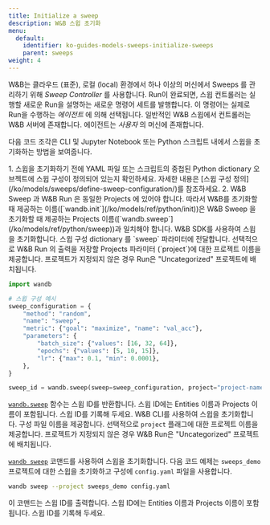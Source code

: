 ```yaml
---
title: Initialize a sweep
description: W&B 스윕 초기화
menu:
  default:
    identifier: ko-guides-models-sweeps-initialize-sweeps
    parent: sweeps
weight: 4
---
```


W&B는 클라우드 (표준), 로컬 (local) 환경에서 하나 이상의 머신에서 Sweeps 를 관리하기 위해 _Sweep Controller_ 를 사용합니다. Run이 완료되면, 스윕 컨트롤러는 실행할 새로운 Run을 설명하는 새로운 명령어 세트를 발행합니다. 이 명령어는 실제로 Run을 수행하는 _에이전트_ 에 의해 선택됩니다. 일반적인 W&B 스윕에서 컨트롤러는 W&B 서버에 존재합니다. 에이전트는 _사용자_ 의 머신에 존재합니다.

다음 코드 조각은 CLI 및 Jupyter Notebook 또는 Python 스크립트 내에서 스윕을 초기화하는 방법을 보여줍니다.

<Warning>
1. 스윕을 초기화하기 전에 YAML 파일 또는 스크립트의 중첩된 Python dictionary 오브젝트에 스윕 구성이 정의되어 있는지 확인하세요. 자세한 내용은 [스윕 구성 정의](/ko/models/sweeps/define-sweep-configuration/)를 참조하세요.
2. W&B Sweep 과 W&B Run 은 동일한 Projects 에 있어야 합니다. 따라서 W&B를 초기화할 때 제공하는 이름([`wandb.init`](/ko/models/ref/python/init))은 W&B Sweep 을 초기화할 때 제공하는 Projects 이름([`wandb.sweep`](/ko/models/ref/python/sweep))과 일치해야 합니다.
</Warning>

<Tabs>
<Tab title="Python script or notebook">
W&B SDK를 사용하여 스윕을 초기화합니다. 스윕 구성 dictionary 를 `sweep` 파라미터에 전달합니다. 선택적으로 W&B Run 의 출력을 저장할 Projects 파라미터 (`project`)에 대한 프로젝트 이름을 제공합니다. 프로젝트가 지정되지 않은 경우 Run은 "Uncategorized" 프로젝트에 배치됩니다.

```python
import wandb

# 스윕 구성 예시
sweep_configuration = {
    "method": "random",
    "name": "sweep",
    "metric": {"goal": "maximize", "name": "val_acc"},
    "parameters": {
        "batch_size": {"values": [16, 32, 64]},
        "epochs": {"values": [5, 10, 15]},
        "lr": {"max": 0.1, "min": 0.0001},
    },
}

sweep_id = wandb.sweep(sweep=sweep_configuration, project="project-name")
```

[`wandb.sweep`](/ko/models/ref/python/sweep) 함수는 스윕 ID를 반환합니다. 스윕 ID에는 Entities 이름과 Projects 이름이 포함됩니다. 스윕 ID를 기록해 두세요.
</Tab>
<Tab title="CLI">
W&B CLI를 사용하여 스윕을 초기화합니다. 구성 파일 이름을 제공합니다. 선택적으로 `project` 플래그에 대한 프로젝트 이름을 제공합니다. 프로젝트가 지정되지 않은 경우 W&B Run은 "Uncategorized" 프로젝트에 배치됩니다.

[`wandb sweep`](/ko/models/ref/cli/wandb-sweep) 코맨드를 사용하여 스윕을 초기화합니다. 다음 코드 예제는 `sweeps_demo` 프로젝트에 대한 스윕을 초기화하고 구성에 `config.yaml` 파일을 사용합니다.

```bash
wandb sweep --project sweeps_demo config.yaml
```

이 코맨드는 스윕 ID를 출력합니다. 스윕 ID에는 Entities 이름과 Projects 이름이 포함됩니다. 스윕 ID를 기록해 두세요.
</Tab>
</Tabs>
